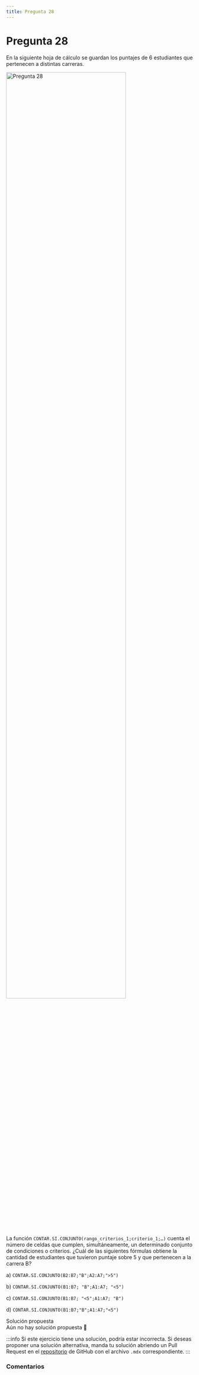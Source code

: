 ```yaml
---
title: Pregunta 28
---
```



# Pregunta 28

<div className="exercise">
En la siguiente hoja de cálculo se guardan los puntajes de 6 estudiantes que pertenecen a distintas
carreras.

<Image
  src="engineering/computing/exercises/2017-2/p28/image.png"
  alt="Pregunta 28"
  width="80%"
/>

La función `CONTAR.SI.CONJUNTO(rango_criterios_1;criterio_1;…)` cuenta el número de celdas que
cumplen, simultáneamente, un determinado conjunto de condiciones o criterios. ¿Cuál de las
siguientes fórmulas obtiene la cantidad de estudiantes que tuvieron puntaje sobre 5 y que
pertenecen a la carrera B?

a) `CONTAR.SI.CONJUNTO(B2:B7;"B";A2:A7;">5")`

b) `CONTAR.SI.CONJUNTO(B1:B7; "B";A1:A7; "<5")`

c) `CONTAR.SI.CONJUNTO(B1:B7; "<5";A1:A7; "B")`

d) `CONTAR.SI.CONJUNTO(B1:B7;"B";A1:A7;"<5")`
</div>

<MDXDetails>
<summary>Solución propuesta</summary>

<div className="exercise">
Aún no hay solución propuesta 🥲
</div>

:::info
Si este ejercicio tiene una solución, podría estar incorrecta. Si deseas proponer una solución alternativa, manda tu solución abriendo
un Pull Request en el [repositorio](https://github.com/crow-rojas/apuntes-fundamentals/pulls) de GitHub con el archivo
`.mdx` correspondiente.
:::

</MDXDetails>

### Comentarios

<Disqus
  url="https://crow-rojas.github.io/apuntes-fundamentals/docs/engineering/computing/exercises/2017-2/p28"
  identifier="docs/engineering/computing/exercises/2017-2/p28"
  title="2017-2 Computación - Pregunta 28"
/>
